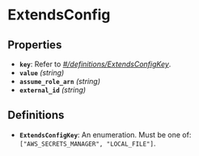 # ExtendsConfig

## Properties

- **`key`**: Refer to *[#/definitions/ExtendsConfigKey](#definitions/ExtendsConfigKey)*.
- **`value`** *(string)*
- **`assume_role_arn`** *(string)*
- **`external_id`** *(string)*
## Definitions


<a id="definitions/ExtendsConfigKey"></a>

- **`ExtendsConfigKey`**: An enumeration. Must be one of: `["AWS_SECRETS_MANAGER", "LOCAL_FILE"]`.
